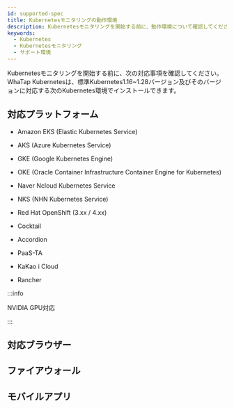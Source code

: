 ```yaml
---
id: supported-spec
title: Kubernetesモニタリングの動作環境
description: Kubernetesモニタリングを開始する前に、動作環境について確認してください。
keywords:
  - Kubernetes
  - Kubernetesモニタリング
  - サポート環境
---
```


Kubernetesモニタリングを開始する前に、次の対応事項を確認してください。WhaTap Kubernetesは、標準Kubernetes1.16~1.28バージョン及びそのバージョンに対応する次のKubernetes環境でインストールできます。

## 対応プラットフォーム

- Amazon EKS (Elastic Kubernetes Service)

- AKS (Azure Kubernetes Service)

- GKE (Google Kubernetes Engine)

- OKE (Oracle Container Infrastructure Container Engine for Kubernetes)

- Naver Ncloud Kubernetes Service

- NKS (NHN Kubernetes Service)

- Red Hat OpenShift (3.xx / 4.xx)

- Cocktail

- Accordion

- PaaS-TA

- KaKao i Cloud

- Rancher

:::info

NVIDIA GPU対応

:::

## 対応ブラウザー


<Supportedbrowser />

## ファイアウォール


<Proxy />

## モバイルアプリ


<Mobileapp />
